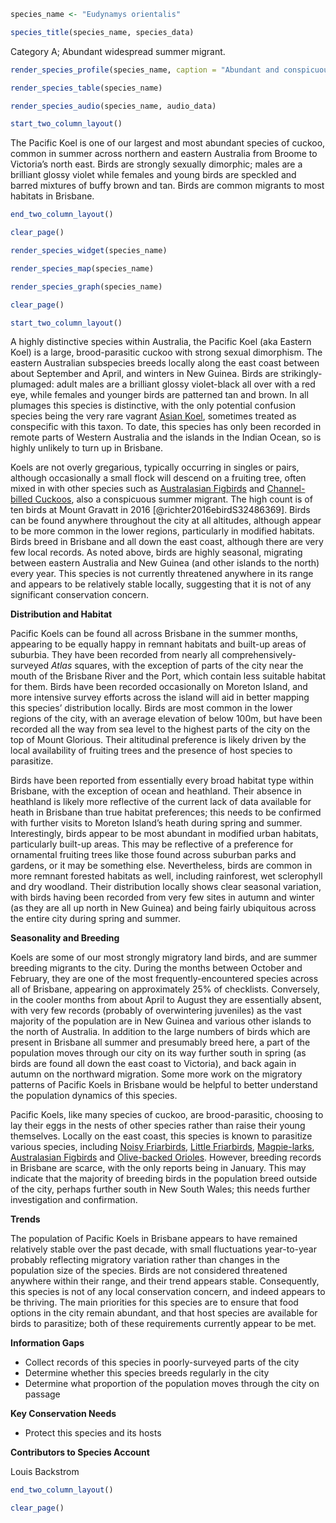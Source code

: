 ```r
species_name <- "Eudynamys orientalis"
```

```r
species_title(species_name, species_data)
```

Category A; Abundant widespread summer migrant.

```r
render_species_profile(species_name, caption = "Abundant and conspicuous migrant. Arrives in our region around early October and is easily identified by its far-carrying "coo-ee" call that is a familiar sound to any Brisbane resident. Not of conservation concern.")
```

```r
render_species_table(species_name)
```

```r
render_species_audio(species_name, audio_data)
```

```r
start_two_column_layout()
```

The Pacific Koel is one of our largest and most abundant species of cuckoo, common in summer across northern and eastern Australia from Broome to Victoria's north east. Birds are strongly sexually dimorphic; males are a brilliant glossy violet while females and young birds are speckled and barred mixtures of buffy brown and tan. Birds are common migrants to most habitats in Brisbane.

```r
end_two_column_layout()
```

```r
clear_page()
```

```r
render_species_widget(species_name)
```

```r
render_species_map(species_name)
```

```r
render_species_graph(species_name)
```

```r
clear_page()
```

```r
start_two_column_layout()
```

A highly distinctive species within Australia, the Pacific Koel (aka Eastern Koel) is a large, brood-parasitic cuckoo with strong sexual dimorphism. The eastern Australian subspecies breeds locally along the east coast between about September and April, and winters in New Guinea. Birds are strikingly-plumaged: adult males are a brilliant glossy violet-black all over with a red eye, while females and younger birds are patterned tan and brown. In all plumages this species is distinctive, with the only potential confusion species being the very rare vagrant [Asian Koel](https://ebird.org/species/asikoe2/), sometimes treated as conspecific with this taxon. To date, this species has only been recorded in remote parts of Western Australia and the islands in the Indian Ocean, so is highly unlikely to turn up in Brisbane.

Koels are not overly gregarious, typically occurring in singles or pairs, although occasionally a small flock will descend on a fruiting tree, often mixed in with other species such as [Australasian Figbirds](#australasian-figbird-sphecotheres-vieilloti) and [Channel-billed Cuckoos](#channel-billed-cuckoo-scythrops-novaehollandiae), also a conspicuous summer migrant. The high count is of ten birds at Mount Gravatt in 2016 [@richter2016ebirdS32486369]. Birds can be found anywhere throughout the city at all altitudes, although appear to be more common in the lower regions, particularly in modified habitats. Birds breed in Brisbane and all down the east coast, although there are very few local records. As noted above, birds are highly seasonal, migrating between eastern Australia and New Guinea (and other islands to the north) every year. This species is not currently threatened anywhere in its range and appears to be relatively stable locally, suggesting that it is not of any significant conservation concern.

**Distribution and Habitat**

Pacific Koels can be found all across Brisbane in the summer months, appearing to be equally happy in remnant habitats and built-up areas of suburbia. They have been recorded from nearly all comprehensively-surveyed _Atlas_ squares, with the exception of parts of the city near the mouth of the Brisbane River and the Port, which contain less suitable habitat for them. Birds have been recorded occasionally on Moreton Island, and more intensive survey efforts across the island will aid in better mapping this species' distribution locally. Birds are most common in the lower regions of the city, with an average elevation of below 100m, but have been recorded all the way from sea level to the highest parts of the city on the top of Mount Glorious. Their altitudinal preference is likely driven by the local availability of fruiting trees and the presence of host species to parasitize.

Birds have been reported from essentially every broad habitat type within Brisbane, with the exception of ocean and heathland. Their absence in heathland is likely more reflective of the current lack of data available for heath in Brisbane than true habitat preferences; this needs to be confirmed with further visits to Moreton Island's heath during spring and summer. Interestingly, birds appear to be most abundant in modified urban habitats, particularly built-up areas. This may be reflective of a preference for ornamental fruiting trees like those found across suburban parks and gardens, or it may be something else. Nevertheless, birds are common in more remnant forested habitats as well, including rainforest, wet sclerophyll and dry woodland. Their distribution locally shows clear seasonal variation, with birds having been recorded from very few sites in autumn and winter (as they are all up north in New Guinea) and being fairly ubiquitous across the entire city during spring and summer.

**Seasonality and Breeding**

Koels are some of our most strongly migratory land birds, and are summer breeding migrants to the city. During the months between October and February, they are one of the most frequently-encountered species across all of Brisbane, appearing on approximately 25% of checklists. Conversely, in the cooler months from about April to August they are essentially absent, with very few records (probably of overwintering juveniles) as the vast majority of the population are in New Guinea and various other islands to the north of Australia. In addition to the large numbers of birds which are present in Brisbane all summer and presumably breed here, a part of the population moves through our city on its way further south in spring (as birds are found all down the east coast to Victoria), and back again in autumn on the northward migration. Some more work on the migratory patterns of Pacific Koels in Brisbane would be helpful to better understand the population dynamics of this species.

Pacific Koels, like many species of cuckoo, are brood-parasitic, choosing to lay their eggs in the nests of other species rather than raise their young themselves. Locally on the east coast, this species is known to parasitize various species, including [Noisy Friarbirds](#noisy-friarbird-philemon-corniculatus), [Little Friarbirds](#little-friarbird-philemon-citreogularis), [Magpie-larks](#magpie-lark-grallina-cyanoleuca), [Australasian Figbirds](#australasian-figbird-sphecotheres-vieilloti) and [Olive-backed Orioles](#olive-backed-oriole-oriolus-sagittatus). However, breeding records in Brisbane are scarce, with the only reports being in January. This may indicate that the majority of breeding birds in the population breed outside of the city, perhaps further south in New South Wales; this needs further investigation and confirmation.

**Trends**

The population of Pacific Koels in Brisbane appears to have remained relatively stable over the past decade, with small fluctuations year-to-year probably reflecting migratory variation rather than changes in the population size of the species. Birds are not considered threatened anywhere within their range, and their trend appears stable. Consequently, this species is not of any local conservation concern, and indeed appears to be thriving. The main priorities for this species are to ensure that food options in the city remain abundant, and that host species are available for birds to parasitize; both of these requirements currently appear to be met.

**Information Gaps**

- Collect records of this species in poorly-surveyed parts of the city
- Determine whether this species breeds regularly in the city
- Determine what proportion of the population moves through the city on passage

**Key Conservation Needs**

- Protect this species and its hosts

**Contributors to Species Account**

Louis Backstrom

```r
end_two_column_layout()
```

```r
clear_page()
```
